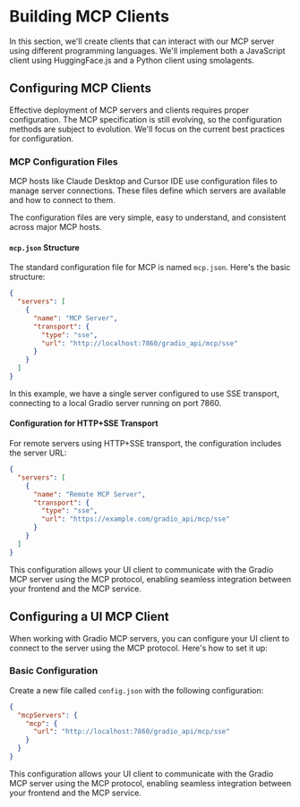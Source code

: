 # Building MCP Clients

In this section, we'll create clients that can interact with our MCP server using different programming languages. We'll implement both a JavaScript client using HuggingFace.js and a Python client using smolagents.

## Configuring MCP Clients

Effective deployment of MCP servers and clients requires proper configuration. The MCP specification is still evolving, so the configuration methods are subject to evolution. We'll focus on the current best practices for configuration.

### MCP Configuration Files

MCP hosts like Claude Desktop and Cursor IDE use configuration files to manage server connections. These files define which servers are available and how to connect to them.

The configuration files are very simple, easy to understand, and consistent across major MCP hosts.

#### `mcp.json` Structure

The standard configuration file for MCP is named `mcp.json`. Here's the basic structure:

```json
{
  "servers": [
    {
      "name": "MCP Server",
      "transport": {
        "type": "sse",
        "url": "http://localhost:7860/gradio_api/mcp/sse"
      }
    }
  ]
}
```

In this example, we have a single server configured to use SSE transport, connecting to a local Gradio server running on port 7860.

#### Configuration for HTTP+SSE Transport

For remote servers using HTTP+SSE transport, the configuration includes the server URL:

```json
{
  "servers": [
    {
      "name": "Remote MCP Server",
      "transport": {
        "type": "sse",
        "url": "https://example.com/gradio_api/mcp/sse"
      }
    }
  ]
}
```

This configuration allows your UI client to communicate with the Gradio MCP server using the MCP protocol, enabling seamless integration between your frontend and the MCP service.

## Configuring a UI MCP Client

When working with Gradio MCP servers, you can configure your UI client to connect to the server using the MCP protocol. Here's how to set it up:

### Basic Configuration

Create a new file called `config.json` with the following configuration:

```json
{
  "mcpServers": {
    "mcp": {
      "url": "http://localhost:7860/gradio_api/mcp/sse"
    }
  }
}
```

This configuration allows your UI client to communicate with the Gradio MCP server using the MCP protocol, enabling seamless integration between your frontend and the MCP service.

